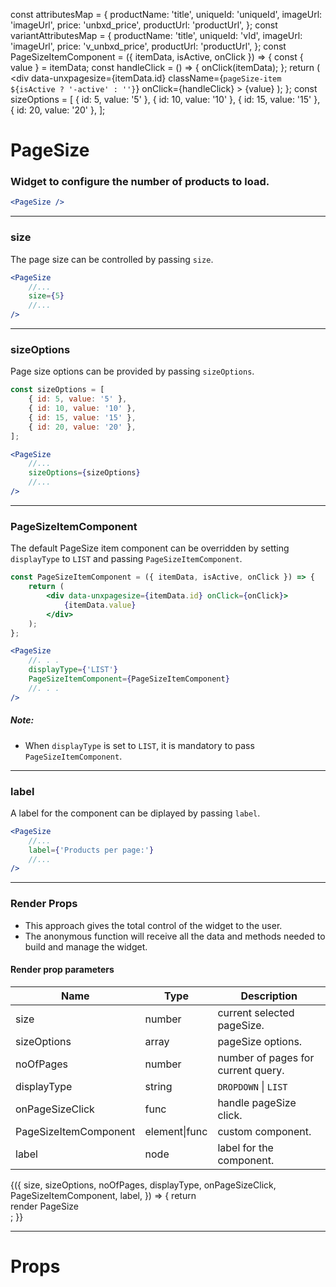 
const attributesMap = {
    productName: 'title',
    uniqueId: 'uniqueId',
    imageUrl: 'imageUrl',
    price: 'unbxd_price',
    productUrl: 'productUrl',
};
const variantAttributesMap = {
    productName: 'title',
    uniqueId: 'vId',
    imageUrl: 'imageUrl',
    price: 'v_unbxd_price',
    productUrl: 'productUrl',
};
const PageSizeItemComponent = ({ itemData, isActive, onClick }) => {
    const { value } = itemData;
    const handleClick = () => {
        onClick(itemData);
    };
    return (
        <div
            data-unxpagesize={itemData.id}
            className={`pageSize-item ${isActive ? '-active' : ''}`}
            onClick={handleClick}
        >
            {value}
        </div>
    );
};
const sizeOptions = [
    { id: 5, value: '5' },
    { id: 10, value: '10' },
    { id: 15, value: '15' },
    { id: 20, value: '20' },
];

<Meta title="PageSize" component={PageSize} />

# PageSize

### Widget to configure the number of products to load.

```jsx
<PageSize />
```

<Preview>
    <Story name="default">
        <UnbxdSearchWrapper
            siteKey="wildearthclone-neto-com-au808941566310465"
            apiKey="e6959ae0b643d51b565dc3e01bf41ec1"
        >
            <PageSize />
            <Products
                attributesMap={attributesMap}
                showVariants={true}
                variantAttributesMap={variantAttributesMap}
            />
            <div className="hidden">
                <SearchBox defaultSearch={'shoes'} />
            </div>
        </UnbxdSearchWrapper>
    </Story>
</Preview>

---

### size

The page size can be controlled by passing `size`.

```jsx
<PageSize
    //...
    size={5}
    //...
/>
```

<Preview>
    <Story name="with size">
        <UnbxdSearchWrapper
            siteKey="wildearthclone-neto-com-au808941566310465"
            apiKey="e6959ae0b643d51b565dc3e01bf41ec1"
        >
            <PageSize size={5} />
            <Products
                attributesMap={attributesMap}
                showVariants={true}
                variantAttributesMap={variantAttributesMap}
            />
            <div className="hidden">
                <SearchBox defaultSearch={'shoes'} />
            </div>
        </UnbxdSearchWrapper>
    </Story>
</Preview>

---

### sizeOptions

Page size options can be provided by passing `sizeOptions`.

```js
const sizeOptions = [
    { id: 5, value: '5' },
    { id: 10, value: '10' },
    { id: 15, value: '15' },
    { id: 20, value: '20' },
];
```

```jsx
<PageSize
    //...
    sizeOptions={sizeOptions}
    //...
/>
```

<Preview>
    <Story name="with size options">
        <UnbxdSearchWrapper
            siteKey="wildearthclone-neto-com-au808941566310465"
            apiKey="e6959ae0b643d51b565dc3e01bf41ec1"
        >
            <PageSize sizeOptions={sizeOptions} />
            <Products
                attributesMap={attributesMap}
                showVariants={true}
                variantAttributesMap={variantAttributesMap}
            />
            <div className="hidden">
                <SearchBox defaultSearch={'shoes'} />
            </div>
        </UnbxdSearchWrapper>
    </Story>
</Preview>

---

### PageSizeItemComponent

The default PageSize item component can be overridden by setting `displayType` to `LIST` and passing `PageSizeItemComponent`.

```jsx
const PageSizeItemComponent = ({ itemData, isActive, onClick }) => {
    return (
        <div data-unxpagesize={itemData.id} onClick={onClick}>
            {itemData.value}
        </div>
    );
};
```

```jsx
<PageSize
    //. . .
    displayType={'LIST'}
    PageSizeItemComponent={PageSizeItemComponent}
    //. . .
/>
```

##### Note:

-   When `displayType` is set to `LIST`, it is mandatory to pass `PageSizeItemComponent`.

<Preview>
    <Story name="with PageSizeItemComponent">
        <UnbxdSearchWrapper
            siteKey="wildearthclone-neto-com-au808941566310465"
            apiKey="e6959ae0b643d51b565dc3e01bf41ec1"
        >
            <PageSize
                displayType={'LIST'}
                PageSizeItemComponent={PageSizeItemComponent}
            />
            <Products
                attributesMap={attributesMap}
                showVariants={true}
                variantAttributesMap={variantAttributesMap}
            />
            <div className="hidden">
                <SearchBox defaultSearch={'shoes'} />
            </div>
        </UnbxdSearchWrapper>
    </Story>
</Preview>

---

### label

A label for the component can be diplayed by passing `label`.

```jsx
<PageSize
    //...
    label={'Products per page:'}
    //...
/>
```

<Preview>
    <Story name="with label">
        <UnbxdSearchWrapper
            siteKey="wildearthclone-neto-com-au808941566310465"
            apiKey="e6959ae0b643d51b565dc3e01bf41ec1"
        >
            <PageSize
                displayType={'LIST'}
                PageSizeItemComponent={PageSizeItemComponent}
                label={'Products per page:'}
            />
            <Products
                attributesMap={attributesMap}
                showVariants={true}
                variantAttributesMap={variantAttributesMap}
            />
            <div className="hidden">
                <SearchBox defaultSearch={'shoes'} />
            </div>
        </UnbxdSearchWrapper>
    </Story>
</Preview>

---

### Render Props

-   This approach gives the total control of the widget to the user.
-   The anonymous function will receive all the data and methods needed to build and manage the widget.

#### Render prop parameters

| Name                  | Type          | Description                        |
| --------------------- | ------------- | ---------------------------------- |
| size                  | number        | current selected pageSize.         |
| sizeOptions           | array         | pageSize options.                  |
| noOfPages             | number        | number of pages for current query. |
| displayType           | string        | `DROPDOWN` \| `LIST`               |
| onPageSizeClick       | func          | handle pageSize click.             |
| PageSizeItemComponent | element\|func | custom component.                  |
| label                 | node          | label for the component.           |

<Preview>
    <Story name="with render props">
        <UnbxdSearchWrapper
            siteKey="wildearthclone-neto-com-au808941566310465"
            apiKey="e6959ae0b643d51b565dc3e01bf41ec1"
        >
            <PageSize>
                {({
                    size,
                    sizeOptions,
                    noOfPages,
                    displayType,
                    onPageSizeClick,
                    PageSizeItemComponent,
                    label,
                }) => {
                    return <div>render PageSize</div>;
                }}
            </PageSize>
            <Products
                attributesMap={attributesMap}
                showVariants={true}
                variantAttributesMap={variantAttributesMap}
            />
            <div className="hidden">
                <SearchBox defaultSearch={'shoes'} />
            </div>
        </UnbxdSearchWrapper>
    </Story>
</Preview>

---

# Props

<Props of={PageSize} />
